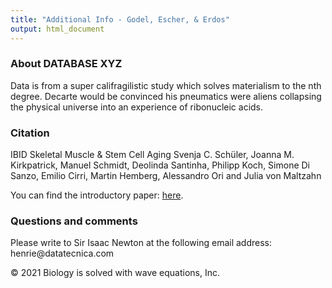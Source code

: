 ```yaml
---
title: "Additional Info - Godel, Escher, & Erdos"
output: html_document
---
```



### About DATABASE XYZ

Data is from a super califragilistic study which solves materialism to the nth degree.  Decarte would be convinced his pneumatics were aliens collapsing the physical universe into an experience of ribonucleic acids. 



### Citation

IBID Skeletal Muscle & Stem Cell Aging
Svenja C. Schüler, Joanna M. Kirkpatrick, Manuel Schmidt, Deolinda Santinha, Philipp Koch, Simone Di Sanzo, Emilio Cirri, Martin Hemberg, Alessandro Ori and Julia von Maltzahn


You can find the introductory paper: [here](https://journals.plos.org/plosone/article?id=10.1372).

### Questions and comments
Please write to Sir Isaac Newton at the following email address: henrie@datatecnica.com


© 2021 Biology is solved with wave equations, Inc.
